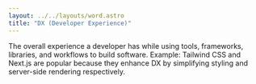 ```yaml
---
layout: ../../layouts/word.astro
title: "DX (Developer Experience)"
---
```

The overall experience a developer has while using tools, frameworks, libraries, and workflows to build software.
Example: Tailwind CSS and Next.js are popular because they enhance DX by simplifying styling and server-side rendering respectively.